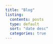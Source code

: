 ```yaml
---
title: "Blog"
listing:
  contents: posts
  type: default
  sort: "date desc"
  categories: true
---
```


